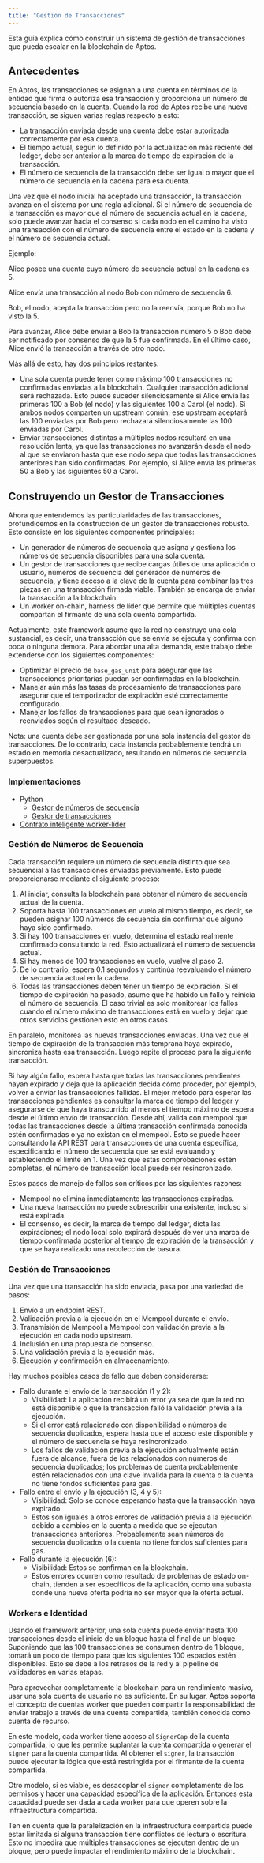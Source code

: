 ```yaml
---
title: "Gestión de Transacciones"
---
```


Esta guía explica cómo construir un sistema de gestión de transacciones que pueda escalar en la blockchain de Aptos.

## Antecedentes

En Aptos, las transacciones se asignan a una cuenta en términos de la entidad que firma o autoriza esa transacción y proporciona un número de secuencia basado en la cuenta. Cuando la red de Aptos recibe una nueva transacción, se siguen varias reglas respecto a esto:

- La transacción enviada desde una cuenta debe estar autorizada correctamente por esa cuenta.
- El tiempo actual, según lo definido por la actualización más reciente del ledger, debe ser anterior a la marca de tiempo de expiración de la transacción.
- El número de secuencia de la transacción debe ser igual o mayor que el número de secuencia en la cadena para esa cuenta.

Una vez que el nodo inicial ha aceptado una transacción, la transacción avanza en el sistema por una regla adicional. Si el número de secuencia de la transacción es mayor que el número de secuencia actual en la cadena, solo puede avanzar hacia el consenso si cada nodo en el camino ha visto una transacción con el número de secuencia entre el estado en la cadena y el número de secuencia actual.

Ejemplo:

Alice posee una cuenta cuyo número de secuencia actual en la cadena es 5.

Alice envía una transacción al nodo Bob con número de secuencia 6.

Bob, el nodo, acepta la transacción pero no la reenvía, porque Bob no ha visto la 5.

Para avanzar, Alice debe enviar a Bob la transacción número 5 o Bob debe ser notificado por consenso de que la 5 fue confirmada. En el último caso, Alice envió la transacción a través de otro nodo.

Más allá de esto, hay dos principios restantes:

- Una sola cuenta puede tener como máximo 100 transacciones no confirmadas enviadas a la blockchain. Cualquier transacción adicional será rechazada. Esto puede suceder silenciosamente si Alice envía las primeras 100 a Bob (el nodo) y las siguientes 100 a Carol (el nodo). Si ambos nodos comparten un upstream común, ese upstream aceptará las 100 enviadas por Bob pero rechazará silenciosamente las 100 enviadas por Carol.
- Enviar transacciones distintas a múltiples nodos resultará en una resolución lenta, ya que las transacciones no avanzarán desde el nodo al que se enviaron hasta que ese nodo sepa que todas las transacciones anteriores han sido confirmadas. Por ejemplo, si Alice envía las primeras 50 a Bob y las siguientes 50 a Carol.

## Construyendo un Gestor de Transacciones

Ahora que entendemos las particularidades de las transacciones, profundicemos en la construcción de un gestor de transacciones robusto. Esto consiste en los siguientes componentes principales:

- Un generador de números de secuencia que asigna y gestiona los números de secuencia disponibles para una sola cuenta.
- Un gestor de transacciones que recibe cargas útiles de una aplicación o usuario, números de secuencia del generador de números de secuencia, y tiene acceso a la clave de la cuenta para combinar las tres piezas en una transacción firmada viable. También se encarga de enviar la transacción a la blockchain.
- Un worker on-chain, harness de líder que permite que múltiples cuentas compartan el firmante de una sola cuenta compartida.

Actualmente, este framework asume que la red no construye una cola sustancial, es decir, una transacción que se envía se ejecuta y confirma con poca o ninguna demora. Para abordar una alta demanda, este trabajo debe extenderse con los siguientes componentes:

- Optimizar el precio de `base_gas_unit` para asegurar que las transacciones prioritarias puedan ser confirmadas en la blockchain.
- Manejar aún más las tasas de procesamiento de transacciones para asegurar que el temporizador de expiración esté correctamente configurado.
- Manejar los fallos de transacciones para que sean ignorados o reenviados según el resultado deseado.

Nota: una cuenta debe ser gestionada por una sola instancia del gestor de transacciones. De lo contrario, cada instancia probablemente tendrá un estado en memoria desactualizado, resultando en números de secuencia superpuestos.

### Implementaciones

- Python
  - [Gestor de números de secuencia](https://github.com/aptos-labs/aptos-core/pull/7987)
  - [Gestor de transacciones](https://github.com/aptos-labs/aptos-core/pull/7987)
- [Contrato inteligente worker-líder](https://github.com/aptos-labs/aptos-core/pull/7986)

### Gestión de Números de Secuencia

Cada transacción requiere un número de secuencia distinto que sea secuencial a las transacciones enviadas previamente. Esto puede proporcionarse mediante el siguiente proceso:

1. Al iniciar, consulta la blockchain para obtener el número de secuencia actual de la cuenta.
2. Soporta hasta 100 transacciones en vuelo al mismo tiempo, es decir, se pueden asignar 100 números de secuencia sin confirmar que alguno haya sido confirmado.
3. Si hay 100 transacciones en vuelo, determina el estado realmente confirmado consultando la red. Esto actualizará el número de secuencia actual.
4. Si hay menos de 100 transacciones en vuelo, vuelve al paso 2.
5. De lo contrario, espera 0.1 segundos y continúa reevaluando el número de secuencia actual en la cadena.
6. Todas las transacciones deben tener un tiempo de expiración. Si el tiempo de expiración ha pasado, asume que ha habido un fallo y reinicia el número de secuencia. El caso trivial es solo monitorear los fallos cuando el número máximo de transacciones está en vuelo y dejar que otros servicios gestionen esto en otros casos.

En paralelo, monitorea las nuevas transacciones enviadas. Una vez que el tiempo de expiración de la transacción más temprana haya expirado, sincroniza hasta esa transacción. Luego repite el proceso para la siguiente transacción.

Si hay algún fallo, espera hasta que todas las transacciones pendientes hayan expirado y deja que la aplicación decida cómo proceder, por ejemplo, volver a enviar las transacciones fallidas. El mejor método para esperar las transacciones pendientes es consultar la marca de tiempo del ledger y asegurarse de que haya transcurrido al menos el tiempo máximo de espera desde el último envío de transacción. Desde ahí, valida con mempool que todas las transacciones desde la última transacción confirmada conocida estén confirmadas o ya no existan en el mempool. Esto se puede hacer consultando la API REST para transacciones de una cuenta específica, especificando el número de secuencia que se está evaluando y estableciendo el límite en 1. Una vez que estas comprobaciones estén completas, el número de transacción local puede ser resincronizado.

Estos pasos de manejo de fallos son críticos por las siguientes razones:

- Mempool no elimina inmediatamente las transacciones expiradas.
- Una nueva transacción no puede sobrescribir una existente, incluso si está expirada.
- El consenso, es decir, la marca de tiempo del ledger, dicta las expiraciones; el nodo local solo expirará después de ver una marca de tiempo confirmada posterior al tiempo de expiración de la transacción y que se haya realizado una recolección de basura.

### Gestión de Transacciones

Una vez que una transacción ha sido enviada, pasa por una variedad de pasos:

1. Envío a un endpoint REST.
2. Validación previa a la ejecución en el Mempool durante el envío.
3. Transmisión de Mempool a Mempool con validación previa a la ejecución en cada nodo upstream.
4. Inclusión en una propuesta de consenso.
5. Una validación previa a la ejecución más.
6. Ejecución y confirmación en almacenamiento.

Hay muchos posibles casos de fallo que deben considerarse:

- Fallo durante el envío de la transacción (1 y 2):
  - Visibilidad: La aplicación recibirá un error ya sea de que la red no está disponible o que la transacción falló la validación previa a la ejecución.
  - Si el error está relacionado con disponibilidad o números de secuencia duplicados, espera hasta que el acceso esté disponible y el número de secuencia se haya resincronizado.
  - Los fallos de validación previa a la ejecución actualmente están fuera de alcance, fuera de los relacionados con números de secuencia duplicados; los problemas de cuenta probablemente estén relacionados con una clave inválida para la cuenta o la cuenta no tiene fondos suficientes para gas.
- Fallo entre el envío y la ejecución (3, 4 y 5):
  - Visibilidad: Solo se conoce esperando hasta que la transacción haya expirado.
  - Estos son iguales a otros errores de validación previa a la ejecución debido a cambios en la cuenta a medida que se ejecutan transacciones anteriores. Probablemente sean números de secuencia duplicados o la cuenta no tiene fondos suficientes para gas.
- Fallo durante la ejecución (6):
  - Visibilidad: Estos se confirman en la blockchain.
  - Estos errores ocurren como resultado de problemas de estado on-chain, tienden a ser específicos de la aplicación, como una subasta donde una nueva oferta podría no ser mayor que la oferta actual.

### Workers e Identidad

Usando el framework anterior, una sola cuenta puede enviar hasta 100 transacciones desde el inicio de un bloque hasta el final de un bloque. Suponiendo que las 100 transacciones se consumen dentro de 1 bloque, tomará un poco de tiempo para que los siguientes 100 espacios estén disponibles. Esto se debe a los retrasos de la red y al pipeline de validadores en varias etapas.

Para aprovechar completamente la blockchain para un rendimiento masivo, usar una sola cuenta de usuario no es suficiente. En su lugar, Aptos soporta el concepto de cuentas worker que pueden compartir la responsabilidad de enviar trabajo a través de una cuenta compartida, también conocida como cuenta de recurso.

En este modelo, cada worker tiene acceso al `SignerCap` de la cuenta compartida, lo que les permite suplantar la cuenta compartida o generar el `signer` para la cuenta compartida. Al obtener el `signer`, la transacción puede ejecutar la lógica que está restringida por el firmante de la cuenta compartida.

Otro modelo, si es viable, es desacoplar el `signer` completamente de los permisos y hacer una capacidad específica de la aplicación. Entonces esta capacidad puede ser dada a cada worker para que operen sobre la infraestructura compartida.

Ten en cuenta que la paralelización en la infraestructura compartida puede estar limitada si alguna transacción tiene conflictos de lectura o escritura. Esto no impedirá que múltiples transacciones se ejecuten dentro de un bloque, pero puede impactar el rendimiento máximo de la blockchain.
